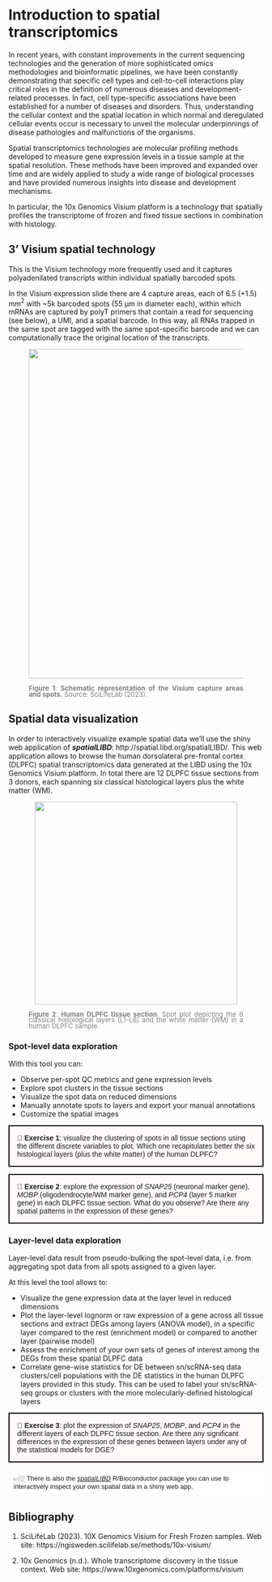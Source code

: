 # Introduction to spatial transcriptomics

In recent years, with constant improvements in the current sequencing technologies and the generation of more sophisticated omics methodologies and bioinformatic pipelines, we have been constantly demonstrating that specific cell types and cell-to-cell interactions play critical roles in the definition of numerous diseases and development-related processes. In fact, cell type-specific associations have been established for a number of diseases and disorders. Thus, understanding the cellular context and the spatial location in which normal and deregulated cellular events occur is necessary to unveil the molecular underpinnings of disease pathologies and malfunctions of the organisms.

Spatial transcriptomics technologies are molecular profiling methods developed to measure gene expression levels in a tissue sample at the spatial resolution. These methods have been improved and expanded over time and are widely applied to study a wide range of biological processes and have provided numerous insights into disease and development mechanisms. 

In particular, the 10x Genomics Visium platform is a technology that spatially profiles the transcriptome of frozen and fixed tissue sections in combination with histology.

## 3' Visium spatial technology
This is the Visium technology more frequently used and it captures polyadenilated transcripts within individual spatially barcoded spots.

In the Visium expression slide there are 4 capture areas, each of 6.5 (+1.5) mm$^2$ with ~5k barcoded spots (55 µm in diameter each), within which mRNAs are captured by polyT primers that contain a read for sequencing (see below), a UMI, and a spatial barcode. In this way, all RNAs trapped in the same spot are tagged with the same spot-specific barcode and we can computationally trace the original location of the transcripts.

<div style="text-align: center">
<figure>
    <img src="Figures/Visium_tech.png" width="650px" align=center/>
        <figcaption style="color: gray; line-height: 0.9; text-align: justify; caption-side: bottom">
            <font size="-1.8">
                <b>Figure 1</b>: <b> Schematic representation of the Visium capture areas and spots.</b> Source: SciLifeLab (2023). 
                
</font>
</figcaption>
</figure>
</div>

## Spatial data visualization
In order to interactively visualize example spatial data we'll use the shiny web application of ***spatialLIBD***: http://spatial.libd.org/spatialLIBD/. This web application allows to browse the human dorsolateral pre-frontal cortex (DLPFC) spatial transcriptomics data generated at the LIBD using the 10x Genomics Visium platform. In total there are 12 DLPFC tissue sections from 3 donors, each spanning six classical histological layers plus the white matter (WM). 

<div style="text-align: center">
<figure>
    <img src="Figures/sample_DLPFC.png" width="400px" align=center/>
        <figcaption style="color: gray; line-height: 0.9; text-align: justify; caption-side: bottom">
            <font size="-1.8">
                <b>Figure 2</b>: <b> Human DLPFC tissue section</b>. Spot plot depicting the 6 classical histological layers (L1-L6) and the white matter (WM) in a human DLPFC sample. 
                
</font>
</figcaption>
</figure>
</div>


### Spot-level data exploration
With this tool you can:

* Observe per-spot QC metrics and gene expression levels
* Explore spot clusters in the tissue sections
* Visualize the spot data on reduced dimensions 
* Manually annotate spots to layers and export your manual annotations
* Customize the spatial images


<style>
p.exercise {
background-color: #FFFAFA;
padding: 15px;
border: 2px solid black;
margin-left: 0px;
border-radius: 1px;
font-family: sans-serif;
}
</style>


<p class="exercise">
📝 **Exercise 1**: visualize the clustering of spots in all tissue sections using the different discrete variables to plot. Which one recapitulates better the six histological layers (plus the white matter) of the human DLPFC? 
</p>

<p class="exercise">
📝 **Exercise 2**: explore the expression of *SNAP25* (neuronal marker gene), *MOBP* (oligodendrocyte/WM marker gene), and *PCP4* (layer 5 marker gene) in each DLPFC tissue section. What do you observe? Are there any spatial patterns in the expression of these genes?
</p>


### Layer-level data exploration
Layer-level data result from pseudo-bulking the spot-level data, i.e. from aggregating spot data from all spots assigned to a given layer.

At this level the tool allows to:

* Visualize the gene expression data at the layer level in reduced dimensions
* Plot the layer-level lognorm or raw expression of a gene across all tissue sections and extract DEGs among layers (ANOVA model), in a specific layer compared to the rest (enrichment model) or compared to another layer (pairwise model)
* Assess the enrichment of your own sets of genes of interest among the DEGs from these spatial DLPFC data
* Correlate gene-wise statistics for DE between sn/scRNA-seq data clusters/cell populations with the DE statistics in the human DLPFC layers provided in this study. This can be used to label your sn/scRNA-seq groups or clusters with the more molecularly-defined histological layers


<p class="exercise">
📝 **Exercise 3**: plot the expression of *SNAP25*, *MOBP*, and *PCP4* in the different layers of each DLPFC tissue section. Are there any significant differences in the expression of these genes between layers under any of the statistical models for DGE?
</p>



<style>
p.link{
background-color: #FFFFFF;
padding: 10px;
border: 0px solid black;
margin-left: 0px;
border-radius: 1px;
font-size: 13px;
font-family: sans-serif;
}
</style>


<p class="link">
    👉🏼 There is also the [*spatialLIBD*](https://bioconductor.org/packages/release/data/experiment/html/spatialLIBD.html) R/Bioconductor package you can use to interactively inspect your own spatial data in a shiny web app. 
</p>


## Bibliography {-}

1. SciLifeLab (2023). 10X Genomics Visium for Fresh Frozen samples. Web site: https://ngisweden.scilifelab.se/methods/10x-visium/

2. 10x Genomics (n.d.). Whole transcriptome discovery in the tissue context. Web site: https://www.10xgenomics.com/platforms/visium 
